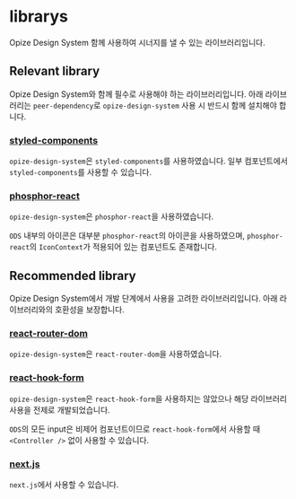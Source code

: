 
<Meta title="Docs/librarys" />

# librarys

Opize Design System 함께 사용하여 시너지를 낼 수 있는 라이브러리입니다.

## Relevant library

Opize Design System와 함께 필수로 사용해야 하는 라이브러리입니다. 아래 라이브러리는 `peer-dependency`로 `opize-design-system` 사용 시 반드시 함께 설치해야 합니다.

### [styled-components](https://www.npmjs.com/package/styled-components)

`opize-design-system`은 `styled-components`를 사용하였습니다. 일부 컴포넌트에서 `styled-components`를 사용할 수 있습니다.

### [phosphor-react](https://www.npmjs.com/package/phosphor-react)

`opize-design-system`은 `phosphor-react`을 사용하였습니다.

`ODS` 내부의 아이콘은 대부분 `phosphor-react`의 아이콘을 사용하였으며, `phosphor-react`의 `IconContext`가 적용되어 있는 컴포넌트도 존재합니다.

## Recommended library

Opize Design System에서 개발 단계에서 사용을 고려한 라이브러리입니다. 아래 라이브러리와의 호환성을 보장합니다.

### [react-router-dom](https://www.npmjs.com/package/react-router-dom)

`opize-design-system`은 `react-router-dom`을 사용하였습니다.

### [react-hook-form](https://www.npmjs.com/package/react-hook-form)

`opize-design-system`은 `react-hook-form`을 사용하지는 않았으나 해당 라이브러리 사용을 전제로 개발되었습니다.

`ODS`의 모든 input은 비제어 컴포넌트이므로 `react-hook-form`에서 사용할 때 `<Controller />` 없이 사용할 수 있습니다.

### [next.js](https://nextjs.org/)

`next.js`에서 사용할 수 있습니다.
